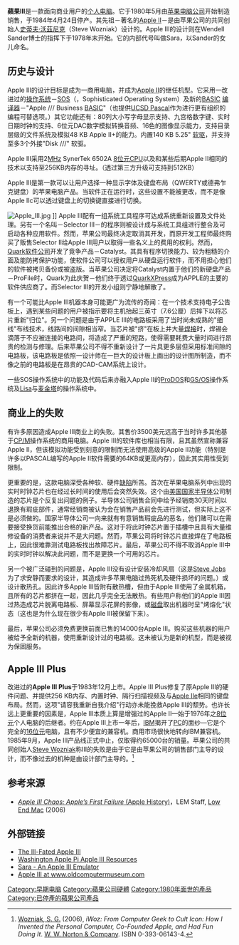 {{Infobox information appliance
| name         = Apple III
| aka          = 
| image        = Apple3.jpg
| caption      =
| developer    = [[蘋果公司|Apple Computer, Inc.]]
| family       = 
| type         = 
| releasedate  = {{Start date and age|1980|11}}{{sfn|Linzmayer|2004|pp=41–42}}
| price        = 4,340-7,800[[美元|美元]]（相当于2019年的13,470–24,200美元）<ref name="avuqmb">{{Cite web |url=http://www.vectronicsappleworld.com/profiles/84.html |title=VAW: Pre-PowerPC Profile Specs |accessdate=2020-10-21 |archive-date=2008-02-13 |archive-url=https://web.archive.org/web/20080213001831/http://www.vectronicsappleworld.com/profiles/84.html |dead-url=no }}</ref>
| discontinued = {{End date|1984|4}}
| unitssold    = 
| unitsshipped = 
| os           = [[Apple_SOS|Apple SOS]]
| power        = 
| cpu          = {{tsl|en|Synertek||Synertek}} [[MOS_6502|6502]]B @ 1.8 MHz
| memory       = {{nowrap|128 [[千字节|kB]]}} of RAM, expandable to {{nowrap|512 kB}}
| display      = 
| graphics     = 
| sound        = 
| input        = 
| dimensions   = 
| weight       = 
| predecessor  = {{tsl|en|Apple II||Apple II}}
| successor    = [[Apple_III|Apple III Plus]]
}}
'''蘋果III'''是一款面向商业用户的[[个人电脑|个人电脑]]。它于1980年5月由[[苹果电脑公司|苹果电脑公司]]开始制造销售，于1984年4月24日停产。其先祖－著名的[[Apple_II|Apple II]]－是由苹果公司的共同创始人[[史蒂夫·沃茲尼克|史蒂夫·沃茲尼克]]（Steve Wozniak）设计的。Apple III的设计则在Wendell Sander博士的指挥下于1978年末开始。它的内部代号叫做Sara，以Sander的女儿命名。

== 历史与设计 ==

Apple III的设计目标是成为一商用电脑，并成为[[Apple_II|Apple II]]的继任机型。它采用一改进过的[[操作系统|操作系统]]－[[Apple_SOS|SOS]]（{{fact|被戏称为"复杂的操作系统"}}，Sophisticated Operating System）及新的[[BASIC|BASIC]] [[编译器|编译器]]－"Apple /// Business [[BASIC|BASIC]]"（也提供[[UCSD_Pascal|UCSD Pascal]]作为进行更有组织的编程可替选项。）其它功能还有：80列大小写字母显示支持、九宫格数字键、实时日期时钟的支持、6位元DAC数字模拟转换音频、16色的图像显示能力，支持目录层级的文件系统及模拟48 KB Apple II+的能力。内置140 KB 5.25" [[软驱|软驱]]，并支持至多3个外接"Disk ///" 软驱。

Apple III采用2[[MHz|MHz]] SynerTek 6502A [[8位元|8位元]][[CPU|CPU]]以及和某些后期Apple II相同的{{en-link|bank switching|bank switching}}技术以支持至256KB内存的寻址。（透过第三方升级可支持到512KB）

Apple III是第一款可以让用户选择一种显示字体及键盘布局（QWERTY或德弗乍克键盘）的苹果电脑产品。当软件正在运行时，这些设置不能被更改，而不是像Apple IIc可以透过键盘上的切换键直接进行切换。

[[File:Apple_III.jpg|thumb]] ]]
Apple III配有一组系统工具程序可达成系统重新设置及文件处理。另有一个名叫－Selector III－的程序则被设计成与系统工具组进行整合及可启动各种应用软件。然而，苹果公司最终决定取消其开发，而原开发工程师最终购买了贩售Selector II给Apple III用户以取得一些名义上的费用的权利。然而，[[Quark软件公司|Quark软件公司]]开发了竟争产品－Catalyst。其具有程序切换能力、较为粗糙的介面及能防拷保护功能，使软件公司可以授权用户从硬盘运行软件，而不用担心他们的软件被拷贝备份或被盗版。当苹果公司决定将Catalyst内置于他们的新硬盘产品－ProFile时，Quark为此庆贺－他们终于透过[[QuarkXPress|QuarkXPress]]成为APPLE的主要的软件供应商了。而Selector III的开发小组则宁静地解散了。

有一个可能比Apple III机器本身可能更广为流传的奇闻：在一个技术支持电子公告板上，遇到某些问题的用户被指示要将主机抬起三英寸（7.6公厘）后摔下以将芯片重新"归位"。另一个问题是由于APPLE III的电路板采用了当时尚未成熟的"细线"布线技术，线路间的间隙相当窄。当芯片被"挤"在板上并大量[[焊接|焊接]]时，焊锡会滴落于不应被连接的电路间，将造成了严重的短路，使得需要耗费大量时间进行昂贵的检测与修理。后来苹果公司不得不重新设计了一片具更多层但采用标准间隙的电路板，该电路板是依照一设计师在一巨大的设计板上画出的设计图所制造，而不像之前的电路板是在昂贵的CAD-CAM系统上设计。

一些SOS操作系统中的功能及代码后来亦融入Apple II的[[ProDOS|ProDOS]]和[[GS/OS|GS/OS]]操作系统及[[Apple_Lisa|Lisa]]与[[麦金塔|麦金塔]]的操作系统中。

== 商业上的失败 ==

有许多原因造成Apple III商业上的失败。其售价3500美元远高于当时许多其他基于[[CP/M|CP/M]]操作系统的商用电脑。Apple III的软件库也相当有限，且其虽然宣称兼容Apple II，但该模拟功能受到刻意的限制而无法使用高级的Apple II功能（特别是许多以PASCAL编写的Apple II软件需要的64KB或更高内存），因此其实用性受到限制。

更重要的是，这款电脑深受各种软、硬件[[程序错误|缺陷]]所苦。首次在苹果电脑系列中出现的实时时钟芯片也在经过长时间的使用后会突然失效。这个由[[美国国家半导体|美国国家半导体]]公司制造的芯片是个反复出问题的例子。半导体公司销售合同中给予经销商30天时间以退换有瑕疵部件，通常经销商被认为会在销售产品前会先进行测试，但实际上这不是必须做的。国家半导体公司一向来就有有意销售瑕疵品的恶名，他们赌可以在需要接受换货前能推出合格的新产品。这对于将此时钟芯片置于插槽中且具有大量维修设备的消费者来说并不是大问题。然而，苹果公司将时钟芯片直接焊在了电路板上，因此很难靠测试电路板找出故障芯片。最后，苹果公司不得不取消Apple III中的实时时钟以解决此问题，而不是更换一个可用的芯片。

另一个被广泛碰到的问题是，Apple III没有设计安装冷却风扇（这是[[Steve_Jobs|Steve Jobs]]为了求安静而要求的设计，其造成许多苹果电脑过热死机及硬件损坏的问题。）或设计散热孔。因此许多Apple III皆附有散热槽，但由于Apple III使用了金属机箱，且所有的芯片都挤在一起，因此几乎完全无法散热。有些用户称他们的Apple III因过热造成芯片脱离电路板、屏幕显示花屏的影像，或[[磁盘|磁盘]]取出机器时呈"烤熔化"状态（这也是为什么现在很少有Apple III被保留下来）。

最后，苹果公司必须免费更换前面已售的14000台Apple III。购买这些机器的用户被给予全新的机器，使用重新设计过的电路板。这未被认为是新的机型，而是被视为保固服务。

== Apple III Plus ==
改进过的'''Apple III Plus'''于1983年12月上市。Apple III Plus修复了原Apple III的硬件问题、并提供256 KB内存、内置时钟、隔行扫描视频及与[[Apple_IIe|Apple IIe]]相同的键盘布局。然而，这项"请容我重新自我介绍"行动亦未能挽救Apple III的颓势。也许长远上更重要的因素是，Apple III本质上算是增强过的Apple II—始于1976年之[[8位元|8位元]]个人电脑的后继者。约在Apple III上市一年后，[[IBM|IBM]]揭开了[[IBM_PC|PC]]的面纱—它是个完全的[[16位元|16位元]]电脑，且有不少便宜的兼容机。商用市场很快地转向IBM兼容机。1985年9月，Apple III产品线正式中止，仅取得约65000台的销量。苹果公司的共同创始人[[Steve_Wozniak|Steve Wozniak]]称III的失败是由于它是由苹果公司的销售部门主导的设计，而不像过去的机种是由设计部门主导的。<ref name="iwoz">[[Steve_Wozniak|Wozniak, S. G.]] (2006), ''iWoz: From Computer Geek to Cult Icon: How I Invented the Personal Computer, Co-Founded Apple, and Had Fun Doing It''. [[W._W._Norton_&_Company|W. W. Norton & Company]]. ISBN 0-393-06143-4.</ref>

== 参考来源 ==
* [http://lowendmac.com/2015/apple-iii-chaos-apples-first-failure/ ''Apple III Chaos: Apple’s First Failure'' (Apple History)]{{Wayback|url=http://lowendmac.com/2015/apple-iii-chaos-apples-first-failure/ |date=20150909205747 }}，LEM Staff, [[Low_End_Mac|Low End Mac]] (2006)
{{Reflist}}

== 外部链接 ==
{{wiktionary|sophisticated}}
*[https://web.archive.org/web/20071015203646/http://vectronicsappleworld.com/appleii/appleiii.html The Ill-Fated Apple III]
*[http://www.wap.org/a3 Washington Apple Pi Apple III Resources]{{Wayback|url=http://www.wap.org/a3 |date=20071009024441 }}
*[http://www.blackcatsystems.com/software/sara.html Sara - An Apple III Emulator]{{Wayback|url=http://www.blackcatsystems.com/software/sara.html |date=20071012231352 }}
*[http://www.oldcomputermuseum.com/apple_3.html Apple III at www.oldcomputermuseum.com]{{Wayback|url=http://www.oldcomputermuseum.com/apple_3.html |date=20071114082241 }}

{{Apple hardware before 1998}}
[[Category:早期电脑|Category:早期电脑]]
[[Category:蘋果公司硬體|Category:蘋果公司硬體]]
[[Category:1980年面世的產品|Category:1980年面世的產品]]
[[Category:已停產的蘋果公司產品|Category:已停產的蘋果公司產品]]